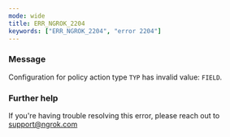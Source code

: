 ```yaml
---
mode: wide
title: ERR_NGROK_2204
keywords: ["ERR_NGROK_2204", "error 2204"]
---
```



### Message

Configuration for policy action type `TYP` has invalid value: `FIELD`.

<ErrorDetails />

### Further help

If you're having trouble resolving this error, please reach out to [support@ngrok.com](mailto:support@ngrok.com?subject=Help%20with%20ERR_NGROK_2204)
